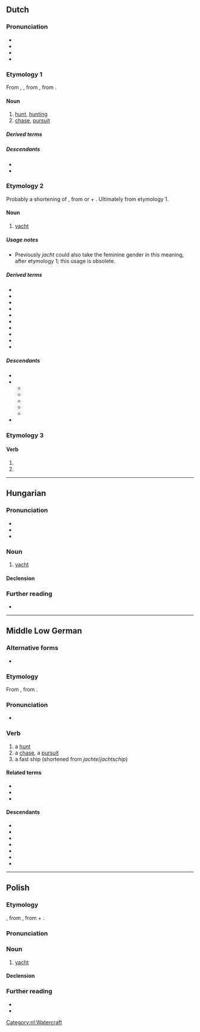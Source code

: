 {{also|Jacht}}
==Dutch==
{{wikipedia|dab=jacht|lang=nl}}

===Pronunciation===
* {{IPA|nl|/jɑxt/}}
* {{audio|nl|Nl-jacht.ogg|Audio}}
* {{hyphenation|nl|jacht}}
* {{rhymes|nl|ɑxt|s=1}}

===Etymology 1===
From {{inh|nl|dum|jacht}}, {{m|dum|jaget}}, from {{inh|nl|odt|*jagot}}, from {{inh|nl|gmw-pro|*jagōþu||hunt, hunting}}.

====Noun====
{{nl-noun|f|-|-}}

# [[hunt]], [[hunting]]
# [[chase]], [[pursuit]]

=====Derived terms=====
{{der4|nl|drijfjacht|heksenjacht|hertenjacht|jachthuis|jachtig|jachtklok|jachtopziener|jachtseizoen|jachtslot|jachtsport|jachttrofee|jachtvliegtuig|konijnenjacht|koopjesjacht|spokenjacht|sportjacht|trofeejacht|walvisjacht}}

=====Descendants=====
* {{desc|af|jag}}
* {{desc|dcr|jaak|jak}}

===Etymology 2===
Probably a shortening of {{m|nl|jachtschip}}, from {{m|nl|jacht|t=hunt}} or {{m|nl|jachten||to hurry}} + {{m|nl|schip||ship}}. Ultimately from etymology 1.

====Noun====
{{nl-noun|n|-en|jachtje}}

# [[yacht]] {{gloss|fast, light and now often [[luxurious]] (sailing) [[boat]]}} {{defdate|from early 16th c.}}
#: {{syn|nl|jachtschip|jachtschuit}}

=====Usage notes=====
* Previously ''jacht'' could also take the feminine gender in this meaning, after etymology 1; this usage is obsolete.

=====Derived terms=====
* {{l|nl|adviesjacht}}
* {{l|nl|jachthaven}}
* {{l|nl|jachtschip}}
* {{l|nl|jachtschuit}}
* {{l|nl|jachtwerf}}
* {{l|nl|motorjacht}}
* {{l|nl|oorlogsjacht}}
* {{l|nl|plezierjacht}}
* {{l|nl|speeljacht}}
* {{l|nl|zeiljacht}}

=====Descendants=====
* {{desc|af|jag}}
* {{desc|en|yacht|bor=1}}
** {{desc|da|yacht|bor=1}}
** {{desc|fo|jakt|bor=1}}
** {{desc|nb|yacht|bor=1}}
** {{desc|nn|yacht|bor=1}}
** {{desc|sv|yacht|bor=1}}
* {{desc|bor=1|de|Jacht|Yacht}}

===Etymology 3===
{{nonlemma}}

====Verb====
{{head|nl|verb form}}

# {{nl-verb form of|p=123|n=sg|t=pres|m=ind|jachten}}
# {{nl-verb form of|m=imp|jachten}}

[[Category:nl:Watercraft]]

----

==Hungarian==

===Pronunciation===
* {{hu-IPA}}
* {{hyphenation|hu|jacht}}
* {{rhymes|hu|ɒxt|s=1}}

===Noun===
{{hu-noun|ok}}

# [[yacht]] {{gloss|luxurious sailing boat}}

====Declension====
{{hu-infl-nom|jachto|o}}{{hu-pos-otok|jacht|j|jai}}

===Further reading===
* {{R:ErtSz}}

{{topics|hu|Watercraft}}

----

==Middle Low German==

===Alternative forms===
* {{alter|gml|jâget}}

===Etymology===
From {{inh|gml|osx|*jagōt}}, from {{inh|gml|gmw-pro|*jagōþu||hunt, hunting}}.

===Pronunciation===
* {{IPA|gml|/jaxt/}}

===Verb===
{{head|gml|noun|g=f}}

# a [[hunt]]
# a [[chase]], a [[pursuit]]
# a fast ship (shortened from ''jachte''/''jachtschip'')

====Related terms====
* {{l|gml|jachteren}}
* {{l|gml|jagen}}
* {{l|gml|jachte}}

====Descendants====
* {{desc|nds-de|Jaggt}}
* {{desc|pdt|Jacht}}
* {{desc|da|jagt|bor=1}}
* {{desc|fo|jakt|bor=1}}
* {{desc|lv|jakts|bor=1}}
* {{desc|no|jakt|bor=1}}
* {{desc|sv|jakt|bor=1}}

----

==Polish==
{{wp|lang=pl}}

===Etymology===
{{bor+|pl|nl|jaghte}}, from {{m|nl|jaghtschip|t=fast pirate ship}}, from {{m|nl|jacht|t=hunt}} + {{m|nl|schip}}.

===Pronunciation===
{{pl-p|a=Pl-jacht.ogg}}

===Noun===
{{pl-noun|m-in}}

# [[yacht]]

====Declension====
{{pl-decl-noun-m-in}}

===Further reading===
* {{R:pl:WSJP}}
* {{R:pl:PWN}}

{{C|pl|Watercraft}}